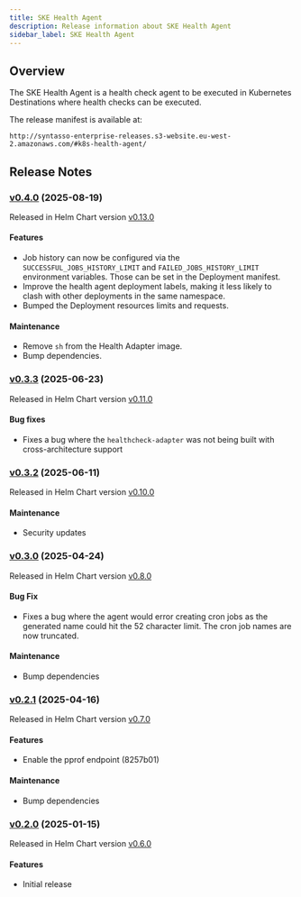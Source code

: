 ```yaml
---
title: SKE Health Agent
description: Release information about SKE Health Agent
sidebar_label: SKE Health Agent
---
```


## Overview

The SKE Health Agent is a health check agent to be executed in Kubernetes Destinations where health checks can be executed.

The release manifest is available at:

```
http://syntasso-enterprise-releases.s3-website.eu-west-2.amazonaws.com/#k8s-health-agent/
```

## Release Notes

### [v0.4.0](http://syntasso-enterprise-releases.s3-website.eu-west-2.amazonaws.com/#k8s-health-agent/v0.4.0/) (2025-08-19)

Released in Helm Chart version [v0.13.0](http://syntasso-enterprise-releases.s3-website.eu-west-2.amazonaws.com/#k8s-health-agent-helm-chart/0.13.0/)

#### Features

* Job history can now be configured via the `SUCCESSFUL_JOBS_HISTORY_LIMIT` and
  `FAILED_JOBS_HISTORY_LIMIT` environment variables. Those can be set in the
  Deployment manifest.
* Improve the health agent deployment labels, making it less likely to clash
  with other deployments in the same namespace.
* Bumped the Deployment resources limits and requests.

#### Maintenance

* Remove `sh` from the Health Adapter image.
* Bump dependencies.

### [v0.3.3](http://syntasso-enterprise-releases.s3-website.eu-west-2.amazonaws.com/#k8s-health-agent/v0.3.3/) (2025-06-23)

Released in Helm Chart version [v0.11.0](http://syntasso-enterprise-releases.s3-website.eu-west-2.amazonaws.com/#k8s-health-agent-helm-chart/0.11.0/)

#### Bug fixes

* Fixes a bug where the `healthcheck-adapter` was not being built with cross-architecture support

### [v0.3.2](http://syntasso-enterprise-releases.s3-website.eu-west-2.amazonaws.com/#k8s-health-agent/v0.3.2/) (2025-06-11)

Released in Helm Chart version [v0.10.0](http://syntasso-enterprise-releases.s3-website.eu-west-2.amazonaws.com/#k8s-health-agent-helm-chart/0.10.0/)

#### Maintenance

* Security updates

### [v0.3.0](http://syntasso-enterprise-releases.s3-website.eu-west-2.amazonaws.com/#k8s-health-agent/v0.3.0/) (2025-04-24)

Released in Helm Chart version [v0.8.0](http://syntasso-enterprise-releases.s3-website.eu-west-2.amazonaws.com/#k8s-health-agent-helm-chart/0.8.0/)

#### Bug Fix

* Fixes a bug where the agent would error creating cron jobs as the generated name could hit the 52 character limit. The cron job names are now truncated.

#### Maintenance

* Bump dependencies

### [v0.2.1](http://syntasso-enterprise-releases.s3-website.eu-west-2.amazonaws.com/#k8s-health-agent/v0.2.1/) (2025-04-16)

Released in Helm Chart version [v0.7.0](http://syntasso-enterprise-releases.s3-website.eu-west-2.amazonaws.com/#k8s-health-agent-helm-chart/0.7.0/)

#### Features

* Enable the pprof endpoint (8257b01)

#### Maintenance

* Bump dependencies

### [v0.2.0](http://syntasso-enterprise-releases.s3-website.eu-west-2.amazonaws.com/#k8s-health-agent/v0.2.0/) (2025-01-15)

Released in Helm Chart version [v0.6.0](http://syntasso-enterprise-releases.s3-website.eu-west-2.amazonaws.com/#k8s-health-agent-helm-chart/0.6.0/)

#### Features

* Initial release
